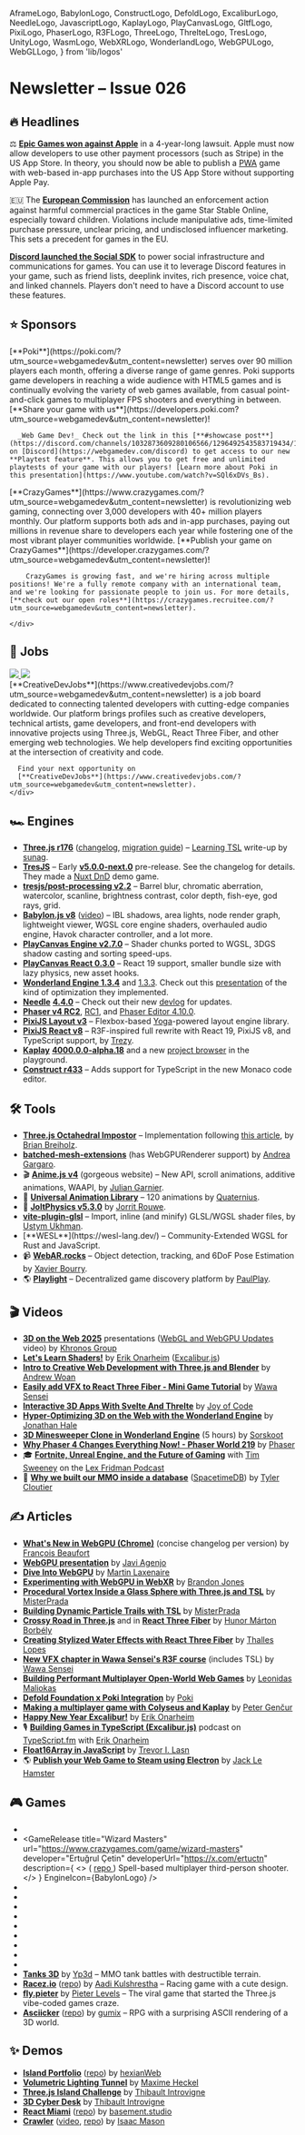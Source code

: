   AframeLogo,
  BabylonLogo,
  ConstructLogo,
  DefoldLogo,
  ExcaliburLogo,
  NeedleLogo,
  JavascriptLogo,
  KaplayLogo,
  PlayCanvasLogo,
  GltfLogo,
  PixiLogo,
  PhaserLogo,
  R3FLogo,
  ThreeLogo,
  ThrelteLogo,
  TresLogo,
  UnityLogo,
  WasmLogo,
  WebXRLogo,
  WonderlandLogo,
  WebGPULogo,
  WebGLLogo,
} from 'lib/logos'

# Newsletter – Issue 026

<SubTitleDate value="2025-05-07" />

<NoBulletListStyles />
<NewsletterStyles />

## 🔥 Headlines

⚖️ [**Epic Games won against Apple**](https://www.theverge.com/news/659246/apple-epic-app-store-judge-ruling-control) in a 4-year-long lawsuit. Apple must now allow developers to use other payment processors (such as Stripe) in the US App Store. In theory, you should now be able to publish a [PWA](https://www.webgamedev.com/publishing/pwa) game with web-based in-app purchases into the US App Store without supporting Apple Pay.

🇪🇺 The [**European Commission**](https://ec.europa.eu/commission/presscorner/detail/en/ip_25_831) has launched an enforcement action against harmful commercial practices in the game Star Stable Online, especially toward children. Violations include manipulative ads, time-limited purchase pressure, unclear pricing, and undisclosed influencer marketing. This sets a precedent for games in the EU.

<DiscordIcon className="size-5 inline-flex align-middle relative -top-[2px]" /> [**Discord launched the
Social SDK**](https://discord.com/blog/announcing-discord-social-sdk-to-power-game-comms) to power social
infrastructure and communications for games. You can use it to leverage Discord features in your game,
such as friend lists, deeplink invites, rich presence, voice chat, and linked channels. Players don't
need to have a Discord account to use these features.

## ⭐️ Sponsors

<div className="flex flex-col-reverse gap-8 mt-5">
  <div className="flex flex-col gap-5 lg:flex-row items-center">
    <div className="mx-auto w-full max-w-[140px] h-full max-h-[140px] flex items-center justify-center">
      <a
        href="https://poki.com/?utm_source=webgamedev&utm_content=newsletter"
        target="_blank"
        rel="noopener"
      >
        <PokiLogo className="w-full max-w-130 scale-[0.85]" />
      </a>
    </div>
    <div className="flex flex-col gap-3 [&>*]:!my-0">
      [**Poki**](https://poki.com/?utm_source=webgamedev&utm_content=newsletter) serves over 90 million players each month, offering a diverse range of game genres. Poki supports game developers in reaching a wide audience with HTML5 games and is continually evolving the variety of web games available, from casual point-and-click games to multiplayer FPS shooters and everything in between. [**Share your game with us**](https://developers.poki.com?utm_source=webgamedev&utm_content=newsletter)!

      _Web Game Dev!_ Check out the link in this [**#showcase post**](https://discord.com/channels/1032873609280106566/1296492543583719434/1296492543583719434) on [Discord](https://webgamedev.com/discord) to get access to our new **Playtest feature**. This allows you to get free and unlimited playtests of your game with our players! [Learn more about Poki in this presentation](https://www.youtube.com/watch?v=SQl6xDVs_Bs).

</div>

  </div>

<div className="h-px bg-gray-200 dark:bg-neutral-800" />

  <div className="flex flex-col gap-5 lg:flex-row items-center">
    <div className="mx-auto w-full max-w-[140px] h-full max-h-[140px] flex items-center justify-center">
      <a
        href="https://www.crazygames.com/?utm_source=webgamedev&utm_content=newsletter"
        target="_blank"
        rel="noopener"
      >
        <CGLogo className="w-full max-w-130" />
      </a>
    </div>
    <div className="flex flex-col gap-3 [&>*]:!my-0">
        [**CrazyGames**](https://www.crazygames.com/?utm_source=webgamedev&utm_content=newsletter)
        is revolutionizing web gaming, connecting over 3,000 developers with 40+
        million players monthly. Our platform supports both ads and in-app purchases, paying out
        millions in revenue share to developers each year while fostering one of the most vibrant
        player communities worldwide. [**Publish your game on CrazyGames**](https://developer.crazygames.com/?utm_source=webgamedev&utm_content=newsletter)!

        CrazyGames is growing fast, and we're hiring across multiple positions! We're a fully remote company with an international team, and we're looking for passionate people to join us. For more details, [**check out our open roles**](https://crazygames.recruitee.com/?utm_source=webgamedev&utm_content=newsletter).

    </div>

  </div>
</div>

## 💼 Jobs

<div className="flex flex-col gap-5 mt-5">
  <div className="flex flex-col gap-5 lg:flex-row items-center">
    <div className="mx-auto w-full max-w-[140px] h-full max-h-[140px] flex items-center justify-center">
      <a
        href="https://www.creativedevjobs.com/?utm_source=webgamedev&utm_content=newsletter"
        target="_blank"
        rel="noopener"
      >
        <img src="/partnerships/cdj-black.webp" className="dark:hidden max-w-[140px] py-3" />
        <img src="/partnerships/cdj-white.webp" className="hidden dark:block max-w-[140px] py-3" />
      </a>
    </div>
    <div className="flex flex-col gap-3 [&>*]:!my-0">
      [**CreativeDevJobs**](https://www.creativedevjobs.com/?utm_source=webgamedev&utm_content=newsletter)
      is a job board dedicated to connecting talented developers with cutting-edge companies
      worldwide. Our platform brings profiles such as creative developers, technical artists, game
      developers, and front-end developers with innovative projects using Three.js, WebGL, React
      Three Fiber, and other emerging web technologies. We help developers find exciting
      opportunities at the intersection of creativity and code.

      Find your next opportunity on
      [**CreativeDevJobs**](https://www.creativedevjobs.com/?utm_source=webgamedev&utm_content=newsletter).
    </div>

  </div>
</div>

## 🏎 Engines

- <ThreeLogo /> [**Three.js r176**](https://bsky.app/profile/threejs.org/post/3lnim2yeiak2j)
  ([changelog](https://github.com/mrdoob/three.js/releases), [migration
  guide](https://github.com/mrdoob/three.js/wiki/Migration-Guide)) – [Learning
  TSL](https://github.com/mrdoob/three.js/wiki/Three.js-Shading-Language#learning-tsl) write-up by
  [sunag](https://x.com/sea3dformat).
- <TresLogo /> [**TresJS**](https://tresjs.org/) – Early
  [**v5.0.0-next.0**](https://github.com/Tresjs/tres/releases/tag/5.0.0-next.0) pre-release. See the
  changelog for details. They made a [Nuxt DnD](https://github.com/alvarosabu/nuxt-3d-dnd-game) demo
  game.
- <TresLogo /> [**tresjs/post-processing v2.2**](https://post-processing.tresjs.org/guide/) – Barrel
  blur, chromatic aberration, watercolor, scanline, brightness contrast, color depth, fish-eye, god
  rays, grid.
- <BabylonLogo /> [**Babylon.js
  v8**](https://www.linkedin.com/pulse/introducing-babylonjs-80-babylon-js-s5zmc/)
  ([video](https://www.youtube.com/watch?v=kKaomUggipQ)) – IBL shadows, area lights, node render
  graph, lightweight viewer, WGSL core engine shaders, overhauled audio engine, Havok character
  controller, and a lot more.
- <PlayCanvasLogo /> [**PlayCanvas Engine
  v2.7.0**](https://github.com/playcanvas/engine/releases/tag/v2.7.0) – Shader chunks ported to
  WGSL, 3DGS shadow casting and sorting speed-ups.
- <PlayCanvasLogo /> [**PlayCanvas React
  0.3.0**](https://github.com/playcanvas/react/releases/tag/v0.3.0) – React 19 support, smaller
  bundle size with lazy physics, new asset hooks.
- <WonderlandLogo /> [**Wonderland Engine 1.3.4**](https://wonderlandengine.com/news/release-1.3.4/)
  and [1.3.3](https://wonderlandengine.com/news/release-1.3.3/). Check out this
  [presentation](https://www.youtube.com/watch?v=cFxs-etplNY) of the kind of optimization they
  implemented.
- <NeedleLogo /> [**Needle**](https://needle.tools/)
  [**4.4.0**](https://github.com/needle-tools/needle-engine-support/releases/tag/release%2F4.4.0) –
  Check out their new
  [devlog](https://www.youtube.com/watch?v=-N4HC0suOeM&list=PLJ4BaFFEGP1FRqZAmpv8yPiix382WEp-F) for
  updates.
- <PhaserLogo /> [**Phaser v4 RC2**](https://phaser.io/news/2025/04/phaser-v4-release-candidate-2),
  [RC1](https://phaser.io/news/2025/04/phaser-v4-release-candidate-1), and [Phaser Editor
  4.10.0](https://phaser.io/news/2025/03/phaser-editor-4100-released).
- <PixiLogo /> [**PixiJS Layout v3**](https://pixijs.com/blog/layout-v3) – Flexbox-based
  [Yoga](https://www.yogalayout.dev/)-powered layout engine library.
- <PixiLogo /> [**PixiJS React v8**](https://pixijs.com/blog/pixi-react-v8-live) – R3F-inspired full
  rewrite with React 19, PixiJS v8, and TypeScript support, by
  [Trezy](https://bsky.app/profile/trezy.codes).
- <KaplayLogo /> [**Kaplay**](https://kaplayjs.com/)
  [**4000.0.0-alpha.18**](https://github.com/kaplayjs/kaplay/releases/tag/4000.0.0-alpha.18) and a
  new [project browser](https://bsky.app/profile/kaplayjs.com/post/3lobgdq5bul2r) in the playground.
- <ConstructLogo /> [**Construct r433**](https://www.construct.net/en/make-games/releases/beta/r433)
  – Adds support for TypeScript in the new Monaco code editor.

## 🛠 Tools

- <ThreeLogo /> [**Three.js Octahedral
  Impostor**](https://github.com/Ctrlmonster/three-octahedral-impostor/) – Implementation following
  [this article](https://shaderbits.com/blog/octahedral-impostors), by [Brian
  Breiholz](https://bsky.app/profile/brianbreiholz.bsky.social).
- <ThreeLogo /> [**batched-mesh-extensions**](https://github.com/agargaro/batched-mesh-extensions)
  (has WebGPURenderer support) by [Andrea Gargaro](https://x.com/agargaro_dev).
- 🎬 [**Anime.js v4**](https://animejs.com/) (gorgeous website) – New API, scroll animations, additive animations, WAAPI, by [Julian Garnier](https://bsky.app/profile/julian.gr).
- 🏃 [**Universal Animation Library**](https://quaternius.com/packs/universalanimationlibrary.html) – 120 animations by [Quaternius](https://bsky.app/profile/quaternius.bsky.social).
- 🎾 [**JoltPhysics v5.3.0**](https://github.com/jrouwe/JoltPhysics/releases/tag/v5.3.0) by [Jorrit Rouwe](https://bsky.app/profile/jrouwe.bsky.social).
- <WebGLLogo /> [**vite-plugin-glsl**](https://github.com/UstymUkhman/vite-plugin-glsl) – Import,
  inline (and minify) GLSL/WGSL shader files, by [Ustym
  Ukhman](https://ustymukhman.github.io/UstymUkhman/).
- <WebGPULogo />
  [**WESL**](https://wesl-lang.dev/) – Community-Extended WGSL for Rust and JavaScript.
- 📹 [**WebAR.rocks**](https://github.com/WebAR-rocks/WebAR.rocks.train) – Object detection, tracking, and 6DoF Pose Estimation by [Xavier Bourry](https://github.com/xavierjs).
- 🌎 [**Playlight**](https://playlight.dev/) – Decentralized game discovery platform by
  [PaulPlay](https://bsky.app/profile/paulplay.bsky.social).

## 🎬 Videos

- <WebGLLogo /> <WebGPULogo /> <GltfLogo /> [**3D on the Web
  2025**](https://www.khronos.org/events/3d-on-the-web-2025) presentations ([WebGL and WebGPU
  Updates](https://www.youtube.com/watch?v=grj7uYdCna0) video) by [Khronos
  Group](https://www.khronos.org/)
- <WebGLLogo /> [**Let's Learn Shaders!**](https://www.youtube.com/watch?v=G2tvnmSyP2M) by [Erik
  Onarheim](https://bsky.app/profile/erikonarheim.com) ([Excalibur.js](https://excaliburjs.com/))
- <ThreeLogo /> [**Intro to Creative Web Development with Three.js and
  Blender**](https://www.youtube.com/watch?v=X3pPAdQBKHo) by [Andrew Woan](https://x.com/andrewwoan)
- <R3FLogo /> [**Easily add VFX to React Three Fiber - Mini Game
  Tutorial**](https://www.youtube.com/watch?v=haIWEy6O6rM) by [Wawa
  Sensei](https://x.com/wawasensei)
- <ThrelteLogo /> [**Interactive 3D Apps With Svelte And
  Threlte**](https://www.youtube.com/watch?v=tfq8OrvORYE) by [Joy of
  Code](https://x.com/joyofcodedev)
- <WonderlandLogo /> [**Hyper-Optimizing 3D on the Web with the Wonderland
  Engine**](https://www.youtube.com/watch?v=cFxs-etplNY) by [Jonathan Hale](https://x.com/squareys)
- <WonderlandLogo /> [**3D Minesweeper Clone in Wonderland
  Engine**](https://www.youtube.com/watch?v=9-BJfSTmaJ0) (5 hours) by
  [Sorskoot](https://github.com/sorskoot)
- <PhaserLogo /> [**Why Phaser 4 Changes Everything Now! - Phaser World
  219**](https://www.youtube.com/watch?v=Bxy-XKzQVaY) by [Phaser](https://phaser.io/)
- 🎓 [**Fortnite, Unreal Engine, and the Future of Gaming**](https://www.youtube.com/watch?v=477qF6QNSvc) with [Tim Sweeney](https://x.com/TimSweeneyEpic) on the [Lex Fridman Podcast](https://lexfridman.com/podcast/)
- 📡 [**Why we built our MMO inside a database**](https://gdcvault.com/play/1035359/-Database-Oriented-Design-Why) ([SpacetimeDB](https://spacetimedb.com/)) by [Tyler Cloutier](https://x.com/tylerfcloutier)

## ✍️ Articles

- <WebGPULogo /> [**What's New in WebGPU
  (Chrome)**](https://developer.chrome.com/docs/web-platform/webgpu/news) (concise changelog per
  version) by [François Beaufort](https://x.com/quicksave2k)
- <WebGPULogo /> [**WebGPU
  presentation**](https://docs.google.com/presentation/d/1v4B4lnHIuhZdzAKGQkMZQtnPrlAtMaY5NmjQVfYgimM/edit)
  by [Javi Agenjo](https://bsky.app/profile/soytamat.bsky.social)
- <WebGPULogo /> [**Dive Into WebGPU**](https://okaydev.co/articles/dive-into-webgpu-part-1) by
  [Martin Laxenaire](https://www.martin-laxenaire.fr/)
- <WebXRLogo /> [**Experimenting with WebGPU in
  WebXR**](https://toji.dev/2025/03/03/experimenting-with-webgpu-in-webxr.html) by [Brandon
  Jones](https://bsky.app/profile/toji.dev)
- <ThreeLogo /> [**Procedural Vortex Inside a Glass Sphere with Three.js and
  TSL**](https://tympanus.net/codrops/2025/03/10/rendering-a-procedural-vortex-inside-a-glass-sphere-with-three-js-and-tsl/)
  by [MisterPrada](https://x.com/Mister_Prada)
- <ThreeLogo /> [**Building Dynamic Particle Trails with
  TSL**](https://tympanus.net/codrops/2025/05/05/matrix-sentinels-building-dynamic-particle-trails-with-tsl/)
  by [MisterPrada](https://x.com/Mister_Prada)
- <ThreeLogo /> [**Crossy Road in
  Three.js**](https://javascriptgametutorials.com/tutorials/three-js/crossy-road) and
  in <R3FLogo /> [**React Three
  Fiber**](https://javascriptgametutorials.com/tutorials/react-three-fiber/crossy-road) by [Hunor
  Márton Borbély](https://bio.link/hunor)
- <R3FLogo /> [**Creating Stylized Water Effects with React Three
  Fiber**](https://tympanus.net/codrops/2025/03/04/creating-stylized-water-effects-with-react-three-fiber/)
  by [Thalles Lopes](https://thalles.work/)
- <R3FLogo /> [**New VFX chapter in Wawa Sensei's R3F
  course**](https://wawasensei.dev/courses/react-three-fiber/lessons/vfx-introduction) (includes
  TSL) by [Wawa Sensei](https://x.com/wawasensei)
- <PlayCanvasLogo /> <PokiIcon className="size-5 inline-block" /> [**Building Performant Multiplayer
  Open-World Web
  Games**](https://medium.com/poki/building-multiplayer-open-world-web-games-that-run-everywhere-b0b2afb4940c)
  by [Leonidas Maliokas](https://x.com/PlayingInCanvas)
- <DefoldLogo /> <PokiIcon className="size-5 inline-block" /> [**Defold Foundation x Poki
  Integration**](https://medium.com/poki/defold-foundation-x-poki-integration-fab16f8339c4) by
  [Poki](https://poki.com/)
- <KaplayLogo /> [**Making a multiplayer game with Colyseus and
  Kaplay**](https://kaplayjs.com/guides/how-to-make-a-multiplayer-game-with-colyseus-and-kaplay/) by
  [Peter Genčur](https://petergencur.com/)
- <ExcaliburLogo /> [**Happy New Year
  Excalibur!**](https://excaliburjs.com/blog/happy-new-year-excalibur-2025/) by [Erik
  Onarheim](https://bsky.app/profile/erikonarheim.com)
- <ExcaliburLogo /> 🎙️ [**Building Games in TypeScript
  (Excalibur.js)**](https://typescript.fm/bonus15) podcast on
  [TypeScript.fm](https://bsky.app/profile/typescript.fm) with [Erik
  Onarheim](https://bsky.app/profile/erikonarheim.com)
- <JavascriptLogo /> [**Float16Array in
  JavaScript**](https://www.trevorlasn.com/blog/float16array-javascript) by [Trevor I.
  Lasn](https://www.trevorlasn.com/)
- 🌎 [**Publish your Web Game to Steam using Electron**](https://dev.to/jacklehamster/publish-your-web-game-to-steam-using-electron-670) by [Jack Le Hamster](https://bsky.app/profile/jacklehamster.bsky.social)

## 🎮 Games

- <GameRelease
    title="Space Pizza"
    url="https://www.crazygames.com/game/space-pizza-ydi"
    developer="Perplex (Hamza)"
    developerUrl="https://x.com/perplexdotgg"
    description="Build your base, gather space mushrooms, and deal with intruders."
    EngineIcon={R3FLogo}
  />
- <GameRelease
    title="Wizard Masters"
    url="https://www.crazygames.com/game/wizard-masters"
    developer="Ertuğrul Çetin"
    developerUrl="https://x.com/ertuctn"
    description={
      <>
        (
        <a href="https://github.com/ertugrulcetin/wizard-masters" target="_blank" rel="noopener">
          repo
        </a>
        ) Spell-based multiplayer third-person shooter.
      </>
    }
    EngineIcon={BabylonLogo}
  />
- <GameRelease
    title="Cut in Half, Please!"
    url="https://www.crazygames.com/game/cut-in-half-please"
    developer="Shubidumdu Studio"
    developerUrl="https://studio.shubidumdu.com/"
    description="Cut items in half precisely to clear levels."
    EngineIcon={BabylonLogo}
  />
- <GameRelease
    title="Rise of the Blobs"
    url="https://www.crazygames.com/game/rise-of-the-blobs-ehk"
    developer="Robot Invader"
    developerUrl="https://robotinvader.com/"
    description="Rotate a cylindrical platform to match falling fruit with blobs."
    EngineIcon={WonderlandLogo}
  />
- <GameRelease
    title="Crazy MotoX Multiplayer"
    url="https://www.crazygames.com/game/crazy-motox-multiplayer"
    description="2D motorcycle balancing platformer game."
    EngineIcon={ConstructLogo}
  />
- <GameRelease
    title="Museum of Dots"
    url="https://poki.com/en/g/museum-of-dots"
    developer="Pelican Party"
    developerUrl="https://pelicanparty.co/"
    description="Platformer puzzle game that takes you on a museum adventure."
    EngineIcon={JavascriptLogo}
  />
- <GameRelease
    title="Harvest Simulator"
    url="https://poki.com/en/g/harvest-simulator"
    developer="Camu"
    developerUrl="https://poki.com/en/g/harvest-simulator"
    description="Harvest crops with your tractor."
    EngineIcon={PlayCanvasLogo}
  />
- <GameRelease
    title="Blacktop: Police Chase"
    url="https://poki.com/en/g/blacktop-police-chase"
    developer="Steelpan Interactive"
    developerUrl="https://steelpan.dev/"
    description="Crazy Taxi meets GTA!"
    EngineIcon={UnityLogo}
  />
- <GameRelease
    title="Fruits of Fury"
    url="https://poki.com/en/g/fruits-of-fury"
    developer="berru & para"
    developerUrl="https://poki.com/en/g/fruits-of-fury"
    description="You are a ninja slashing through waves of fruits."
    EngineIcon={DefoldLogo}
  />
- <GameRelease
    title="Blumgi Merge"
    url="https://poki.com/en/g/blumgi-merge"
    developer="Blumgi"
    developerUrl="https://bsky.app/profile/blumgi.com"
    description="Merge slimes and fight dungeon monsters."
    EngineIcon={ConstructLogo}
  />
- <GameRelease
    title="Bubbits"
    url="https://webgamer.io/en/g/bubbits"
    developer="Team Flow"
    developerUrl="https://x.com/teamflowofcl"
    description="Very polished classic bubble shooter game."
    EngineIcon={PhaserLogo}
  />
- <ThreeLogo /> [**Tanks 3D**](https://yp3d.com/tanks3d/) by
  [Yp3d](https://www.yp3d.com/games/about) – MMO tank battles with destructible terrain.
- <ThreeLogo /> [**Racez.io**](https://www.racez.io/)
  ([repo](https://github.com/MankyDanky/web-racing)) by [Aadi
  Kulshrestha](https://www.aadikulshrestha.ca/) – Racing game with a cute design.
- <ThreeLogo /> [**fly.pieter**](https://fly.pieter.com/) by [Pieter Levels](https://x.com/levelsio)
  – The viral game that started the Three.js vibe-coded games craze.
- <WasmLogo /> [**Asciicker**](https://asciicker.com/y9/)
  ([repo](https://github.com/msokalski/asciicker)) by [gumix](https://x.com/MrGumix) – RPG with a
  surprising ASCII rendering of a 3D world.

## ✨ Demos

- <ThreeLogo /> [**Island Portfolio**](https://island.vercel.app/)
  ([repo](https://github.com/hexianWeb/island)) by [hexianWeb](https://x.com/hexian37496562)
- <R3FLogo /> [**Volumetric Lighting Tunnel**](https://r3f.maximeheckel.com/tunnel) by [Maxime
  Heckel](https://x.com/MaximeHeckel/status/1918381753963798678)
- <R3FLogo /> [**Three.js Island Challenge**](https://threejs-island-challenge.vercel.app/) by
  [Thibault Introvigne](https://x.com/Thibault_Intro)
- <R3FLogo /> [**3D Cyber Desk**](https://3dcyberroom.vercel.app/) by [Thibault
  Introvigne](https://x.com/Thibault_Intro)
- <R3FLogo /> [**React Miami**](https://miami.basement.studio/room/miami)
  ([repo](https://github.com/basementstudio/react-miami-game)) by
  [basement.studio](https://basement.studio/)
- <R3FLogo /> [**Crawler**](https://sketches.isaacmason.com/sketch/crawler)
  ([video](https://bsky.app/profile/isaacmason.bsky.social/post/3lntoc2f3vk2z),
  [repo](https://github.com/isaac-mason/sketches/tree/main/sketches/crawler)) by [Isaac
  Mason](https://bsky.app/profile/isaacmason.bsky.social)

<NewsletterFooter
  tweetId="1920146062821487078"
  blueskyUrl="https://bsky.app/profile/verekia.com/post/3lolrcdxjbc2e"
/>
